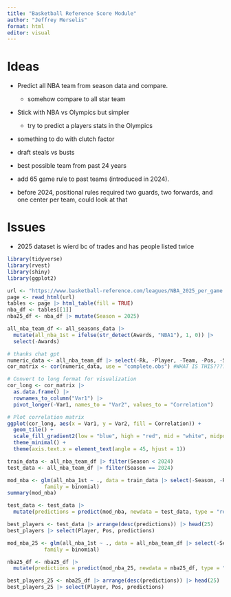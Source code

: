 ```yaml
---
title: "Basketball Reference Score Module"
author: "Jeffrey Merselis"
format: html
editor: visual
---
```


# Ideas
* Predict all NBA team from season data and compare. 
  * somehow compare to all star team
* Stick with NBA vs Olympics but simpler
  * try to predict a players stats in the Olympics 
* something to do with clutch factor 
* draft steals vs busts
* best possible team from past 24 years

* add 65 game rule to past teams (introduced in 2024).
* before 2024, positional rules required two guards, two forwards, and one center per team, could look at that

# Issues
* 2025 dataset is wierd bc of trades and has people listed twice

```r
library(tidyverse)
library(rvest)
library(shiny)
library(ggplot2)
```

```r
url <- "https://www.basketball-reference.com/leagues/NBA_2025_per_game.html"
page <- read_html(url)
tables <- page |> html_table(fill = TRUE)
nba_df <- tables[[1]]
nba25_df <- nba_df |> mutate(Season = 2025)
```

```r
all_nba_team_df <- all_seasons_data |>
  mutate(all_nba_1st = ifelse(str_detect(Awards, "NBA1"), 1, 0)) |>
  select(-Awards)
```

```r
# thanks chat gpt
numeric_data <- all_nba_team_df |> select(-Rk, -Player, -Team, -Pos, -Season)
cor_matrix <- cor(numeric_data, use = "complete.obs") #WHAT IS THIS??????

# Convert to long format for visualization
cor_long <- cor_matrix |> 
  as.data.frame() |> 
  rownames_to_column("Var1") |> 
  pivot_longer(-Var1, names_to = "Var2", values_to = "Correlation")

# Plot correlation matrix
ggplot(cor_long, aes(x = Var1, y = Var2, fill = Correlation)) +
  geom_tile() +
  scale_fill_gradient2(low = "blue", high = "red", mid = "white", midpoint = 0) +
  theme_minimal() +
  theme(axis.text.x = element_text(angle = 45, hjust = 1))
```

```r
train_data <- all_nba_team_df |> filter(Season < 2024)
test_data <- all_nba_team_df |> filter(Season == 2024)
```

```r
mod_nba <- glm(all_nba_1st ~ ., data = train_data |> select(-Season, -Rk, -Player, -Team, -Pos),
            family = binomial)
summary(mod_nba)
```

```r
test_data <- test_data |> 
  mutate(predictions = predict(mod_nba, newdata = test_data, type = "response"))

best_players <- test_data |> arrange(desc(predictions)) |> head(25)
best_players |> select(Player, Pos, predictions)
```

```r
mod_nba_25 <- glm(all_nba_1st ~ ., data = all_nba_team_df |> select(-Season, -Rk, -Player, -Team, -Pos),
            family = binomial)

nba25_df <- nba25_df |> 
  mutate(predictions = predict(mod_nba_25, newdata = nba25_df, type = "response"))

best_players_25 <- nba25_df |> arrange(desc(predictions)) |> head(25)
best_players_25 |> select(Player, Pos, predictions)
```





















